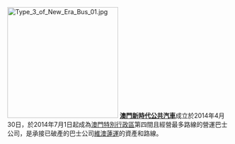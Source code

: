 [[File:Type_3_of_New_Era_Bus_01.jpg|250px]]
'''[[澳門新時代公共汽車|澳門新時代公共汽車]]'''成立於2014年4月30日，於2014年7月1日起成為[[澳門特別行政區|澳門特別行政區]]第四間且經營最多路線的營運巴士公司，是承接已破產的巴士公司[[維澳蓮運|維澳蓮運]]的資產和路線。